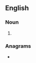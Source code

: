==English==

===Noun===
{{head|en|noun plural form}}

# {{plural of|nerve fibre|lang=en}}

===Anagrams===
* {{anagrams|en|nerve fibers}}